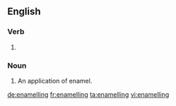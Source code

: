 ==English==

===Verb===
{{head|en}}

# {{context|British|lang=en}} {{present participle of|enamel|lang=en}}

===Noun===
{{en-noun}}

# An application of enamel.

[[de:enamelling]]
[[fr:enamelling]]
[[ta:enamelling]]
[[vi:enamelling]]